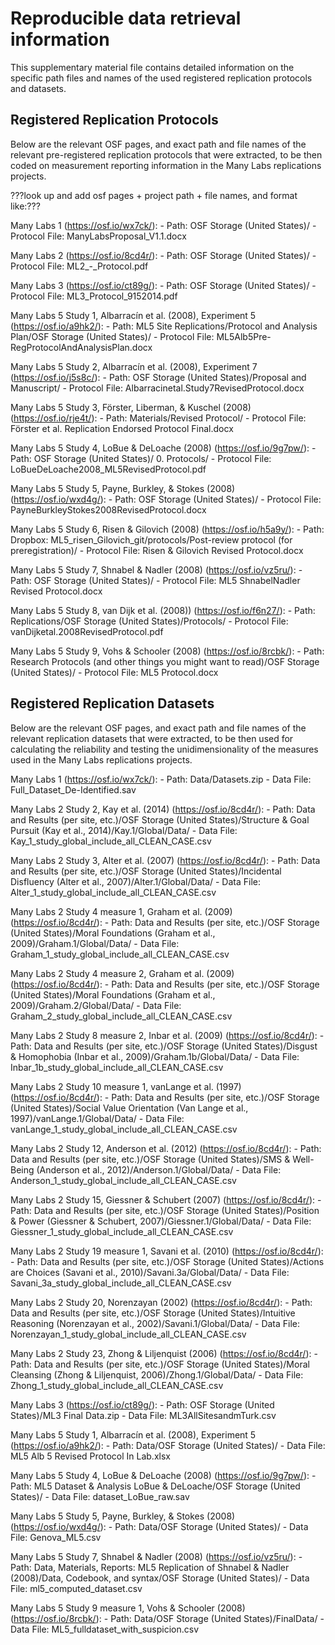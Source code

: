 # Reproducible data retrieval information

This supplementary material file contains detailed information on the specific path files and names of the used registered replication protocols and datasets.

## Registered Replication Protocols

Below are the relevant OSF pages, and exact path and file names of the relevant pre-registered replication protocols that were extracted, to be then coded on measurement reporting information in the Many Labs replications projects.

???look up and add osf pages + project path + file names, and format like:???

Many Labs 1 (<https://osf.io/wx7ck/>):
- Path: OSF Storage (United States)/
- Protocol File: ManyLabsProposal_V1.1.docx

Many Labs 2 (<https://osf.io/8cd4r/>):
- Path: OSF Storage (United States)/
- Protocol File: ML2_-_Protocol.pdf

Many Labs 3 (<https://osf.io/ct89g/>):
- Path: OSF Storage (United States)/
- Protocol File: ML3_Protocol_9152014.pdf

Many Labs 5 Study 1, Albarracín et al. (2008), Experiment 5 (<https://osf.io/a9hk2/>):
-	Path: ML5 Site Replications/Protocol and Analysis Plan/OSF Storage (United States)/
-	Protocol File: ML5Alb5Pre-RegProtocolAndAnalysisPlan.docx

Many Labs 5 Study 2, Albarracín et al. (2008), Experiment 7 (<https://osf.io/j5s8c/>):
-	Path: OSF Storage (United States)/Proposal and Manuscript/
-	Protocol File: Albarracinetal.Study7RevisedProtocol.docx

Many Labs 5 Study 3, Förster, Liberman, & Kuschel (2008) (<https://osf.io/rje4t/>):
-	Path: Materials/Revised Protocol/
-	Protocol File: Förster et al. Replication Endorsed Protocol Final.docx

Many Labs 5 Study 4, LoBue & DeLoache (2008) (<https://osf.io/9g7pw/>):
-	Path: OSF Storage (United States)/ 0. Protocols/
-	Protocol File: LoBueDeLoache2008_ML5RevisedProtocol.pdf

Many Labs 5 Study 5, Payne, Burkley, & Stokes (2008) (<https://osf.io/wxd4g/>):
-	Path: OSF Storage (United States)/
-	Protocol File: PayneBurkleyStokes2008RevisedProtocol.docx

Many Labs 5 Study 6, Risen & Gilovich (2008) (<https://osf.io/h5a9y/>):
-	Path: Dropbox: ML5_risen_Gilovich_git/protocols/Post-review protocol (for preregistration)/
-	Protocol File: Risen & Gilovich Revised Protocol.docx

Many Labs 5 Study 7, Shnabel & Nadler (2008) (<https://osf.io/vz5ru/>):
-	Path: OSF Storage (United States)/
-	Protocol File: ML5 ShnabelNadler Revised Protocol.docx

Many Labs 5 Study 8, van Dijk et al. (2008)) (<https://osf.io/f6n27/>):
-	Path: Replications/OSF Storage (United States)/Protocols/
-	Protocol File: vanDijketal.2008RevisedProtocol.pdf

Many Labs 5 Study 9, Vohs & Schooler (2008) (<https://osf.io/8rcbk/>):
-	Path: Research Protocols (and other things you might want to read)/OSF Storage (United States)/
-	Protocol File: ML5 Protocol.docx


## Registered Replication Datasets
Below are the relevant OSF pages, and exact path and file names of the relevant replication datasets that were extracted, to be then used for calculating the reliability and testing the unidimensionality of the measures used in the Many Labs replications projects.

Many Labs 1 (<https://osf.io/wx7ck/>):
-	Path: Data/Datasets.zip
-	Data File: Full_Dataset_De-Identified.sav
 
Many Labs 2 Study 2, Kay et al. (2014) (<https://osf.io/8cd4r/>):
-	Path: Data and Results (per site, etc.)/OSF Storage (United States)/Structure & Goal Pursuit (Kay et al., 2014)/Kay.1/Global/Data/
-	Data File: Kay_1_study_global_include_all_CLEAN_CASE.csv

Many Labs 2 Study 3, Alter et al. (2007) (<https://osf.io/8cd4r/>):
-	Path: Data and Results (per site, etc.)/OSF Storage (United States)/Incidental Disfluency (Alter et al., 2007)/Alter.1/Global/Data/
-	Data File: Alter_1_study_global_include_all_CLEAN_CASE.csv

Many Labs 2 Study 4 measure 1, Graham et al. (2009) (<https://osf.io/8cd4r/>):
-	Path: Data and Results (per site, etc.)/OSF Storage (United States)/Moral Foundations (Graham et al., 2009)/Graham.1/Global/Data/
-	Data File: Graham_1_study_global_include_all_CLEAN_CASE.csv

Many Labs 2 Study 4 measure 2, Graham et al. (2009) (<https://osf.io/8cd4r/>):
-	Path: Data and Results (per site, etc.)/OSF Storage (United States)/Moral Foundations (Graham et al., 2009)/Graham.2/Global/Data/
-	Data File: Graham_2_study_global_include_all_CLEAN_CASE.csv

Many Labs 2 Study 8 measure 2, Inbar et al. (2009) (<https://osf.io/8cd4r/>):
-	Path: Data and Results (per site, etc.)/OSF Storage (United States)/Disgust & Homophobia (Inbar et al., 2009)/Graham.1b/Global/Data/
-	Data File: Inbar_1b_study_global_include_all_CLEAN_CASE.csv

Many Labs 2 Study 10 measure 1, vanLange et al. (1997) (<https://osf.io/8cd4r/>):
-	Path: Data and Results (per site, etc.)/OSF Storage (United States)/Social Value Orientation (Van Lange et al., 1997)/vanLange.1/Global/Data/
-	Data File: vanLange_1_study_global_include_all_CLEAN_CASE.csv

Many Labs 2 Study 12, Anderson et al. (2012) (<https://osf.io/8cd4r/>):
-	Path: Data and Results (per site, etc.)/OSF Storage (United States)/SMS & Well-Being (Anderson et al., 2012)/Anderson.1/Global/Data/
-	Data File: Anderson_1_study_global_include_all_CLEAN_CASE.csv

Many Labs 2 Study 15, Giessner & Schubert (2007) (<https://osf.io/8cd4r/>):
-	Path: Data and Results (per site, etc.)/OSF Storage (United States)/Position & Power (Giessner & Schubert, 2007)/Giessner.1/Global/Data/
-	Data File: Giessner_1_study_global_include_all_CLEAN_CASE.csv

Many Labs 2 Study 19 measure 1, Savani et al. (2010) (<https://osf.io/8cd4r/>):
-	Path: Data and Results (per site, etc.)/OSF Storage (United States)/Actions are Choices (Savani et al., 2010)/Savani.3a/Global/Data/
-	Data File: Savani_3a_study_global_include_all_CLEAN_CASE.csv

Many Labs 2 Study 20, Norenzayan (2002) (<https://osf.io/8cd4r/>):
-	Path: Data and Results (per site, etc.)/OSF Storage (United States)/Intuitive Reasoning (Norenzayan et al., 2002)/Savani.1/Global/Data/
-	Data File: Norenzayan_1_study_global_include_all_CLEAN_CASE.csv

Many Labs 2 Study 23, Zhong & Liljenquist (2006) (<https://osf.io/8cd4r/>):
-	Path: Data and Results (per site, etc.)/OSF Storage (United States)/Moral Cleansing (Zhong & Liljenquist, 2006)/Zhong.1/Global/Data/
-	Data File: Zhong_1_study_global_include_all_CLEAN_CASE.csv

Many Labs 3 (<https://osf.io/ct89g/>):
-	Path: OSF Storage (United States)/ML3 Final Data.zip
-	Data File: ML3AllSitesandmTurk.csv

Many Labs 5 Study 1, Albarracín et al. (2008), Experiment 5 (<https://osf.io/a9hk2/>):
-	Path: Data/OSF Storage (United States)/
-	Data File: ML5 Alb 5 Revised Protocol In Lab.xlsx

Many Labs 5 Study 4, LoBue & DeLoache (2008) (<https://osf.io/9g7pw/>):
-	Path: ML5 Dataset & Analysis LoBue & DeLoache/OSF Storage (United States)/
-	Data File: dataset_LoBue_raw.sav

Many Labs 5 Study 5, Payne, Burkley, & Stokes (2008) (<https://osf.io/wxd4g/>):
-	Path: Data/OSF Storage (United States)/
-	Data File: Genova_ML5.csv

Many Labs 5 Study 7, Shnabel & Nadler (2008) (<https://osf.io/vz5ru/>):
-	Path: Data, Materials, Reports: ML5 Replication of Shnabel & Nadler (2008)/Data, Codebook, and syntax/OSF Storage (United States)/
-	Data File: ml5_computed_dataset.csv

Many Labs 5 Study 9 measure 1, Vohs & Schooler (2008) (<https://osf.io/8rcbk/>):
-	Path: Data/OSF Storage (United States)/FinalData/
-	Data File: ML5_fulldataset_with_suspicion.csv

